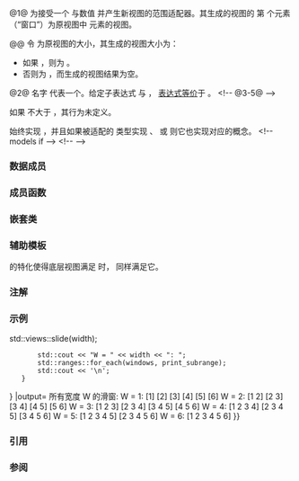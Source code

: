 {{cpp/ranges/view title|slide}}
{{cpp/ranges/slide_view/navbar}}
{{dcl begin}}
{{dcl header|ranges}}
{{dcl|num=1|since=c++23|1=
template&lt; ranges::forward_range V &gt;
    requires ranges::view&lt;V&gt;
class slide_view
    : public ranges::view_interface&lt;slide_view&lt;V&gt;&gt;
}}
{{dcl|num=2|since=c++23|1=
namespace views {
    inline constexpr /* 未指明 */ slide = /* 未指明 */;
}
}}
{{dcl h|调用签名}}
{{dcl|since=c++23|1=
template&lt; ranges::viewable_range R &gt;
constexpr ranges::view auto slide( R&amp;&amp; r, ranges::range_difference_t&lt;R&gt; n );
}}
{{dcl|since=c++23|1=
template&lt; class DifferenceType &gt;
constexpr /* 范围适配器对象 */ slide( DifferenceType&amp;&amp; n );
}}
{{dcl h|辅助概念}}
{{dcla|anchor=slide-caches-nothing|num=3|notes={{mark expos}}|1=
template&lt; class V &gt;
concept /*slide-caches-nothing*/ =
    ranges::random_access_range&lt;V&gt; &amp;&amp; ranges::sized_range&lt;V&gt;;
}}
{{dcla|anchor=slide-caches-last|num=4|notes={{mark expos}}|1=
template&lt; class V &gt;
concept /*slide-caches-last*/ =
    !/*slide-caches-nothing*/&lt;V&gt; &amp;&amp;
    ranges::bidirectional_range&lt;V&gt; &amp;&amp; ranges::common_range&lt;V&gt;;
}}
{{dcla|anchor=slide-caches-first|num=5|notes={{mark expos}}|1=
template&lt; class V &gt;
concept /*slide-caches-first*/ =
    !/*slide-caches-nothing*/&lt;V&gt; &amp;&amp; !/*slide-caches-last*/&lt;V&gt;;
}}
{{dcl end}}

@1@ {{tt|slide_view}} 为接受一个 {{lconcept|view}} 与数值 {{c|n}} 并产生新视图的范围适配器。其生成的视图的 第 {{tt|''m''}} 个元素（“窗口”）为原视图中 {{closed_range/core|{{tti|m}}|{{tti|m + n - 1}}}} 元素的视图。

@@ 令 {{c|s}} 为原视图的大小，其生成的视图大小为：
* 如果 {{c|1=s &gt;= n}}，则为 {{c|s - n + 1}}。
* 否则为 {{c|0}}，而生成的视图结果为空。

@2@ 名字 {{c|views::slide}} 代表一个{{named req|RangeAdaptorObject}}。给定子表达式 {{c|e}} 与 {{c|n}}，{{c|views::slide(e, n)}} [[cpp/language/expressions#表达式等价|表达式等价]]于 {{c|slide_view(e, n)}}。
&lt;!-- @3-5@ --&gt;

如果 {{c|n}} 不大于 {{c|0}}，其行为未定义。

{{tt|slide_view}} 始终实现 {{lconcept|forward_range}}，并且如果被适配的 {{lconcept|view}} 类型实现 {{lconcept|bidirectional_range}}、{{lconcept|random_access_range}} 或 {{lconcept|sized_range}} 则它也实现对应的概念。 
&lt;!-- {{tt|slide_view}} models {{lconcept|common_range}} if --&gt;
&lt;!-- {{cpp/ranges/cpo|views|slide}} --&gt;

===数据成员===
{{dsc begin}}
{{dsc hitem|成员|说明}}
{{dsc expos mem obj|base_|id=base|spec={{tt|V}}|底层视图}}
{{dsc expos mem obj|n_|id=n|spec={{c/core|ranges::range_difference_t&lt;V&gt;}}|“窗口”大小}}
{{dsc expos mem obj|cached_begin_|id=cached_begin|maybe=(仅当 {{tt|V}} 实现 {{lsi|#slide-caches-first}} 时提供)|spec={{lti|cpp/ranges/non-propagating-cache}}{{c/core|&lt;ranges::iterator_t&lt;V&gt;&gt;}}|缓存调用 {{rlpf|slide_view/begin|begin}} 的结果的对象}}
{{dsc expos mem obj|cached_end_|id=cached_end|maybe=(仅当 {{tt|V}} 实现 {{lsi|#slide-caches-last}} 时提供)|spec={{lti|cpp/ranges/non-propagating-cache}}{{c/core|&lt;ranges::iterator_t&lt;V&gt;&gt;}}|缓存调用 {{rlpf|slide_view/end|end}} 的结果的对象}}
{{dsc end}}

===成员函数===
{{dsc begin}}
{{dsc inc|cpp/ranges/adaptor/dsc constructor|slide_view}}
{{dsc inc|cpp/ranges/adaptor/dsc begin|slide_view}}
{{dsc inc|cpp/ranges/adaptor/dsc end|slide_view}}
{{dsc inc|cpp/ranges/adaptor/dsc size|slide_view}}
{{dsc inc|cpp/ranges/adaptor/dsc reserve_hint|slide_view}}
{{cpp/ranges/view_interface/inherit|embedded=yes|size=invalid|data=invalid}}
{{dsc end}}

==={{rl|deduction guides|推导指引}}===

===嵌套类===
{{dsc begin}}
{{dsc expos mem tclass|cpp/ranges/slide_view/iterator|notes={{mark c++23}}|迭代器类型}}
{{dsc expos mem tclass|cpp/ranges/slide_view/sentinel|notes={{mark c++23}}|仅当 {{tt|slide_view}} 不为 {{lconcept|common_range}} 时使用的哨位类型}}
{{dsc end}}

===辅助模板===
{{ddcl|since=c++23|1=
template&lt; class V &gt;
constexpr bool ranges::enable_borrowed_range&lt;slide_view&lt;V&gt;&gt; =
    ranges::enable_borrowed_range&lt;V&gt;;
}}
{{lc|ranges::enable_borrowed_range}} 的特化使得底层视图满足 {{lconcept|borrowed_range}} 时，{{tt|slide_view}} 同样满足它。

===注解===
{{cpp/ranges/adjacent vs slide}}

{{feature test macro|__cpp_lib_ranges_slide|std=C++23|value=202202L|{{tt|std::ranges::slide_view}}}}

===示例===
{{example
|code=
#include &lt;algorithm&gt;
#include &lt;initializer_list&gt;
#include &lt;iostream&gt;
#include &lt;ranges&gt;

auto print_subrange = [](std::ranges::viewable_range auto&amp;&amp; r)
{
    std::cout &lt;&lt; '[';
    for (char space[]{0,0}; auto elem : r)
        std::cout &lt;&lt; space &lt;&lt; elem, *space = ' ';
    std::cout &lt;&lt; "] ";
};

int main()
{
    const auto v = {1, 2, 3, 4, 5, 6};
    
    std::cout &lt;&lt; "所有宽度 W 的滑窗:\n";
    for (const unsigned width : std::views::iota(1U, 1U + v.size()))
    {
        auto const windows = v {{!}} std::views::slide(width);
        std::cout &lt;&lt; "W = " &lt;&lt; width &lt;&lt; ": ";
        std::ranges::for_each(windows, print_subrange);
        std::cout &lt;&lt; '\n';
    }
}
|output=
所有宽度 W 的滑窗:
W = 1: [1] [2] [3] [4] [5] [6] 
W = 2: [1 2] [2 3] [3 4] [4 5] [5 6] 
W = 3: [1 2 3] [2 3 4] [3 4 5] [4 5 6] 
W = 4: [1 2 3 4] [2 3 4 5] [3 4 5 6] 
W = 5: [1 2 3 4 5] [2 3 4 5 6] 
W = 6: [1 2 3 4 5 6]
}}

===引用===
{{ref std c++23}}
{{ref std|title=Slide view|id=range.slide|section=26.7.29}}
{{ref std end}}

===参阅===
{{dsc begin}}
{{dsc inc|cpp/ranges/dsc adjacent_view}}
{{dsc inc|cpp/ranges/dsc chunk_view}}
{{dsc end}}

{{langlinks|de|en|es|fr|it|ja|pt|ru}}
